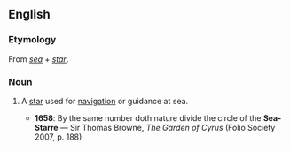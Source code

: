 {{also|seastar|sea star}}
==English==
===Etymology===
From ''[[sea]]'' + ''[[star]]''.

===Noun===
{{en-noun}}

# {{obsolete}} A [[star]] used for [[navigation]] or guidance at sea.
#*'''1658''': By the same number doth nature divide the circle of the '''Sea-Starre''' — Sir Thomas Browne, ''The Garden of Cyrus'' (Folio Society 2007, p. 188)